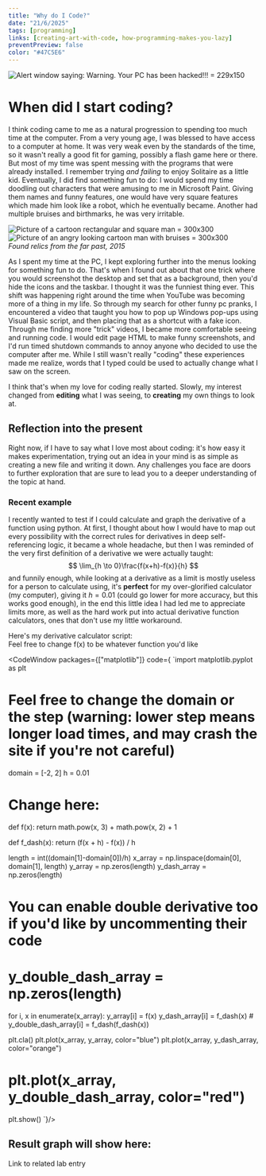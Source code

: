 ```yaml
---
title: "Why do I Code?"
date: "21/6/2025"
tags: [programming]
links: [creating-art-with-code, how-programming-makes-you-lazy]
preventPreview: false
color: "#47C5E6"
---
```

![Alert window saying: Warning. Your PC has been hacked!!! = 229x150](/why-do-i-code/hacked.png)
# When did I start coding?
I think coding came to me as a natural progression to spending too much time at the computer. From a very young age, I was blessed to have access to a computer at home. It was very weak even by the standards of the time, so it wasn't really a good fit for gaming, possibly a flash game here or there. But most of my time was spent messing with the programs that were already installed. I remember trying *and failing* to enjoy Solitaire as a little kid. Eventually, I did find something fun to do: I would spend my time doodling out characters that were amusing to me in Microsoft Paint. Giving them names and funny features, one would have very square features which made him look like a robot, which he eventually became. Another had multiple bruises and birthmarks, he was very irritable.

![Picture of a cartoon rectangular and square man = 300x300](/why-do-i-code/square.png)
![Picture of an angry looking cartoon man with bruises = 300x300](/why-do-i-code/angry.png)\
*Found relics from the far past, 2015*

As I spent my time at the PC, I kept exploring further into the menus looking for something fun to do. That's when I found out about that one trick where you would screenshot the desktop and set that as a background, then you'd hide the icons and the taskbar. I thought it was the funniest thing ever. This shift was happening right around the time when YouTube was becoming more of a thing in my life. So through my search for other funny pc pranks, I encountered a video that taught you how to pop up Windows pop-ups using Visual Basic script, and then placing that as a shortcut with a fake icon. Through me finding more "trick" videos, I became more comfortable seeing and running code. I would edit page HTML to make funny screenshots, and I'd run timed shutdown commands to annoy anyone who decided to use the computer after me. While I still wasn't really "coding" these experiences made me realize, words that I typed could be used to actually change what I saw on the screen.

I think that's when my love for coding really started. Slowly, my interest changed from **editing** what I was seeing, to **creating** my own things to look at.

## Reflection into the present
Right now, if I have to say what I love most about coding: it's how easy it makes experimentation, trying out an idea in your mind is as simple as creating a new file and writing it down. Any challenges you face are doors to further exploration that are sure to lead you to a deeper understanding of the topic at hand.

### Recent example
I recently wanted to test if I could calculate and graph the derivative of a function using python. At first, I thought about how I would have to map out every possibility with the correct rules for derivatives in deep self-referencing logic, it became a whole headache, but then I was reminded of the very first definition of a derivative we were actually taught:
$$
\lim_{h \to 0}\frac{f(x+h)-f(x)}{h}
$$
and funnily enough, while looking at a derivative as a limit is mostly useless for a person to calculate using, it's **perfect** for my over-glorified calculator (my computer), giving it $h=0.01$ (could go lower for more accuracy, but this works good enough), in the end this little idea I had led me to appreciate limits more, as well as the hard work put into actual derivative function calculators, ones that don't use my little workaround.

Here's my derivative calculator script:\
Feel free to change f(x) to be whatever function you'd like

<CodeWindow packages={["matplotlib"]} code={
`import matplotlib.pyplot as plt

# Feel free to change the domain or the step (warning: lower step means longer load times, and may crash the site if you're not careful)
domain = [-2, 2]
h = 0.01

# Change here:
def f(x):
    return math.pow(x, 3) + math.pow(x, 2) + 1


def f_dash(x):
    return (f(x + h) - f(x)) / h

length = int((domain[1]-domain[0])/h)
x_array = np.linspace(domain[0], domain[1], length)
y_array = np.zeros(length)
y_dash_array = np.zeros(length)
# You can enable double derivative too if you'd like by uncommenting their code
# y_double_dash_array = np.zeros(length)




for i, x in enumerate(x_array):
    y_array[i] = f(x)
    y_dash_array[i] = f_dash(x)
    # y_double_dash_array[i] = f_dash(f_dash(x))

plt.cla()
plt.plot(x_array, y_array, color="blue")
plt.plot(x_array, y_dash_array, color="orange")
# plt.plot(x_array, y_double_dash_array, color="red")
plt.show()
`}/>

## Result graph will show here:

<div id="plot-target"/>

<Link href={"/lab/derivative"}>Link to related lab entry</Link>